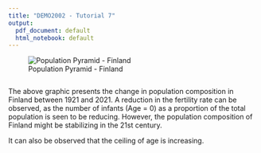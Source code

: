 ```yaml
---
title: "DEMO2002 - Tutorial 7"
output:
  pdf_document: default
  html_notebook: default
---
```


![Population Pyramid - Finland](population pyramid_Finland_comp.png)

```r
```
The above graphic presents the change in population composition in Finland between 1921 and 2021. A reduction in the fertility rate can be observed, as the number of infants (Age = 0) as a proportion of the total population is seen to be reducing. However, the population composition of Finland might be stabilizing in the 21st century.

It can also be observed that the ceiling of age is increasing.

